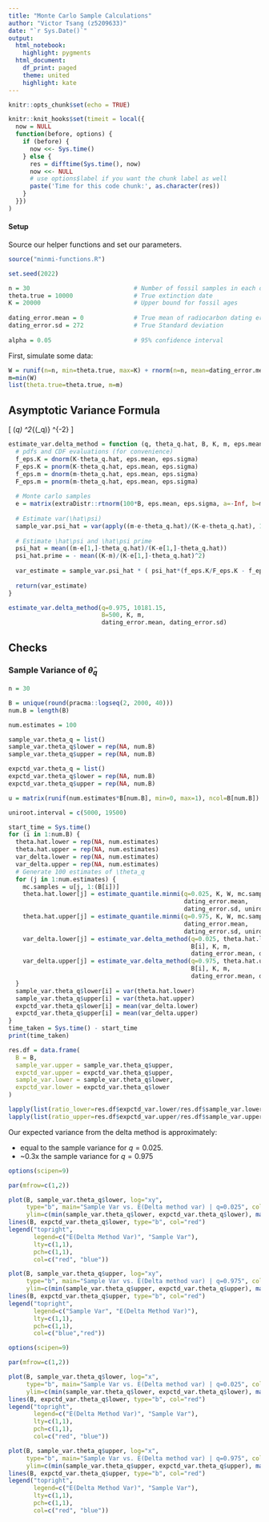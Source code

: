 ---
title: "Monte Carlo Sample Calculations"
author: "Victor Tsang (z5209633)"
date: "`r Sys.Date()`"
output:
  html_notebook:
    highlight: pygments
  html_document:
    df_print: paged
    theme: united
    highlight: kate
---

```{r setup, include=FALSE}
knitr::opts_chunk$set(echo = TRUE)

knitr::knit_hooks$set(timeit = local({
  now = NULL
  function(before, options) {
    if (before) {
      now <<- Sys.time()
    } else {
      res = difftime(Sys.time(), now)
      now <<- NULL
      # use options$label if you want the chunk label as well
      paste('Time for this code chunk:', as.character(res))
    }
  }})
)
```

#### Setup

Source our helper functions and set our parameters.

```{r}
source("minmi-functions.R")

set.seed(2022)

n = 30                             # Number of fossil samples in each dataset
theta.true = 10000                 # True extinction date
K = 20000                          # Upper bound for fossil ages
 
dating_error.mean = 0              # True mean of radiocarbon dating error
dating_error.sd = 272              # True Standard deviation
 
alpha = 0.05                       # 95% confidence interval

```

First, simulate some data:

```{r}
W = runif(n=n, min=theta.true, max=K) + rnorm(n=n, mean=dating_error.mean, sd=dating_error.sd)
m=min(W)
list(theta.true=theta.true, m=m)
```


## Asymptotic Variance Formula

\[
\mathrm{Var}(\hat\theta_q) \longrightarrow \sigma^2_{\psi(\theta_q)} \left[ \left( - \frac{f(m - \theta)}{F(m - \theta)} + \frac{f(K - \theta)}{F(K - \theta)} \right) \hat\psi(\theta) + \hat\psi^\prime(\theta) \right]^{-2}
\]

```{r}
estimate_var.delta_method = function (q, theta_q.hat, B, K, m, eps.mean, eps.sigma) {
  # pdfs and CDF evaluations (for convenience)
  f_eps.K = dnorm(K-theta_q.hat, eps.mean, eps.sigma)
  F_eps.K = pnorm(K-theta_q.hat, eps.mean, eps.sigma)
  f_eps.m = dnorm(m-theta_q.hat, eps.mean, eps.sigma)
  F_eps.m = pnorm(m-theta_q.hat, eps.mean, eps.sigma)
  
  # Monte carlo samples
  e = matrix(extraDistr::rtnorm(100*B, eps.mean, eps.sigma, a=-Inf, b=m-theta_q.hat), ncol=B)
  
  # Estimate var(\hat\psi)
  sample_var.psi_hat = var(apply((m-e-theta_q.hat)/(K-e-theta_q.hat), 1, mean))
  
  # Estimate \hat\psi and \hat\psi prime
  psi_hat = mean((m-e[1,]-theta_q.hat)/(K-e[1,]-theta_q.hat))
  psi_hat.prime = - mean((K-m)/(K-e[1,]-theta_q.hat)^2)
  
  var_estimate = sample_var.psi_hat * ( psi_hat*(f_eps.K/F_eps.K - f_eps.m/F_eps.m) + psi_hat.prime)^(-2)
  
  return(var_estimate)
}

estimate_var.delta_method(q=0.975, 10181.15,
                          B=500, K, m,
                          dating_error.mean, dating_error.sd)
```

## Checks

### Sample Variance of $\hat\theta_q$

```{r}
n = 30

B = unique(round(pracma::logseq(2, 2000, 40)))
num.B = length(B)

num.estimates = 100

sample_var.theta_q = list()
sample_var.theta_q$lower = rep(NA, num.B)
sample_var.theta_q$upper = rep(NA, num.B)

expctd_var.theta_q = list()
expctd_var.theta_q$lower = rep(NA, num.B)
expctd_var.theta_q$upper = rep(NA, num.B)

u = matrix(runif(num.estimates*B[num.B], min=0, max=1), ncol=B[num.B])

uniroot.interval = c(5000, 19500)
```

```{r}
start_time = Sys.time()
for (i in 1:num.B) {
  theta.hat.lower = rep(NA, num.estimates)
  theta.hat.upper = rep(NA, num.estimates)
  var_delta.lower = rep(NA, num.estimates)
  var_delta.upper = rep(NA, num.estimates)
  # Generate 100 estimates of \theta_q
  for (j in 1:num.estimates) {
    mc.samples = u[j, 1:(B[i])]
    theta.hat.lower[j] = estimate_quantile.minmi(q=0.025, K, W, mc.samples,
                                                 dating_error.mean,
                                                 dating_error.sd, uniroot.interval)
    theta.hat.upper[j] = estimate_quantile.minmi(q=0.975, K, W, mc.samples,
                                                 dating_error.mean,
                                                 dating_error.sd, uniroot.interval)
    var_delta.lower[j] = estimate_var.delta_method(q=0.025, theta.hat.lower[j],
                                                   B[i], K, m,
                                                   dating_error.mean, dating_error.sd)
    var_delta.upper[j] = estimate_var.delta_method(q=0.975, theta.hat.upper[j],
                                                   B[i], K, m,
                                                   dating_error.mean, dating_error.sd)
  }
  sample_var.theta_q$lower[i] = var(theta.hat.lower)
  sample_var.theta_q$upper[i] = var(theta.hat.upper)
  expctd_var.theta_q$lower[i] = mean(var_delta.lower)
  expctd_var.theta_q$upper[i] = mean(var_delta.upper)
}
time_taken = Sys.time() - start_time
print(time_taken)

res.df = data.frame(
  B = B,
  sample_var.upper = sample_var.theta_q$upper,
  expctd_var.upper = expctd_var.theta_q$upper,
  sample_var.lower = sample_var.theta_q$lower,
  expctd_var.lower = expctd_var.theta_q$lower
)

lapply(list(ratio_lower=res.df$expctd_var.lower/res.df$sample_var.lower), FUN=function(x) c(min=min(x), max=max(x)))
lapply(list(ratio_upper=res.df$expctd_var.upper/res.df$sample_var.upper), FUN=function(x) c(min=min(x), max=max(x)))
```

Our expected variance from the delta method is approximately:

* equal to the sample variance for $q=0.025$.
* ~0.3x the sample variance for $q=0.975$

```{r fig.width=12, fig.height=4}
options(scipen=9)

par(mfrow=c(1,2))

plot(B, sample_var.theta_q$lower, log="xy",
     type="b", main="Sample Var vs. E(Delta method var) | q=0.025", col="blue",
     ylim=c(min(sample_var.theta_q$lower, expctd_var.theta_q$lower), max(sample_var.theta_q$lower, expctd_var.theta_q$lower)), ylab=NA)
lines(B, expctd_var.theta_q$lower, type="b", col="red")
legend("topright",
       legend=c("E(Delta Method Var)", "Sample Var"),
       lty=c(1,1),
       pch=c(1,1),
       col=c("red", "blue"))

plot(B, sample_var.theta_q$upper, log="xy",
     type="b", main="Sample Var vs. E(Delta method var) | q=0.975", col="blue",
     ylim=c(min(sample_var.theta_q$upper, expctd_var.theta_q$upper), max(sample_var.theta_q$upper, expctd_var.theta_q$upper)), ylab=NA)
lines(B, expctd_var.theta_q$upper, type="b", col="red")
legend("topright",
       legend=c("Sample Var", "E(Delta Method Var)"),
       lty=c(1,1),
       pch=c(1,1),
       col=c("blue","red"))
```


```{r fig.width=12, fig.height=4}
options(scipen=9)

par(mfrow=c(1,2))

plot(B, sample_var.theta_q$lower, log="x",
     type="b", main="Sample Var vs. E(Delta method var) | q=0.025", col="blue",
     ylim=c(min(sample_var.theta_q$lower, expctd_var.theta_q$lower), max(sample_var.theta_q$lower, expctd_var.theta_q$lower)), ylab=NA)
lines(B, expctd_var.theta_q$lower, type="b", col="red")
legend("topright",
       legend=c("E(Delta Method Var)", "Sample Var"),
       lty=c(1,1),
       pch=c(1,1),
       col=c("red", "blue"))

plot(B, sample_var.theta_q$upper, log="x",
     type="b", main="Sample Var vs. E(Delta method var) | q=0.975", col="blue",
     ylim=c(min(sample_var.theta_q$upper, expctd_var.theta_q$upper), max(sample_var.theta_q$upper, expctd_var.theta_q$upper)), ylab=NA)
lines(B, expctd_var.theta_q$upper, type="b", col="red")
legend("topright",
       legend=c("E(Delta Method Var)", "Sample Var"),
       lty=c(1,1),
       pch=c(1,1),
       col=c("red", "blue"))
```